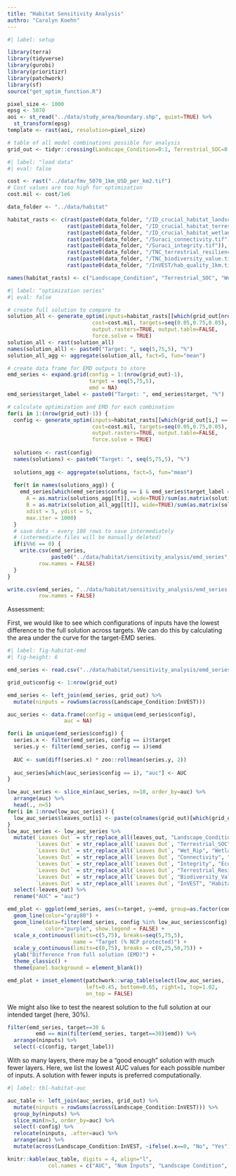 ```yaml
---
title: "Habitat Sensitivity Analysis"
authro: "Carolyn Koehn"
---
```


```r
#| label: setup

library(terra)
library(tidyverse)
library(gurobi)
library(prioritizr)
library(patchwork)
library(sf)
source("get_optim_function.R")

pixel_size <- 1000
epsg <- 5070
aoi <- st_read("../data/study_area/boundary.shp", quiet=TRUE) %>%
  st_transform(epsg)
template <- rast(aoi, resolution=pixel_size)

# table of all model combinations possible for analysis
grid_out <- tidyr::crossing(Landscape_Condition=0:1, Terrestrial_SOC=0:1, Wet_Rip=0:1, Connectivity=0:1, Integrity=0:1, Terrestrial_Resilience=0:1, Biodiversity_Value=0:1, InVEST=0:1)[-1,]
```

```r
#| label: "load data"
#| eval: false

cost <- rast("../data/fmv_5070_1km_USD_per_km2.tif")
# Cost values are too high for optimization
cost.mil <- cost/1e6

data_folder <- "../data/habitat"

habitat_rasts <- c(rast(paste0(data_folder, "/ID_crucial_habitat_landscape_condition_rank.tif")),
                   rast(paste0(data_folder, "/ID_crucial_habitat_terrestrial_species_of_concern_rank.tif")),
                   rast(paste0(data_folder, "/ID_crucial_habitat_wetland_riparian_rank.tif")),
                   rast(paste0(data_folder, "/Suraci_connectivity.tif")),
                   rast(paste0(data_folder, "/Suraci_integrity.tif")),
                   rast(paste0(data_folder, "/TNC_terrestrial_resilience_z-score_adj.tif")),
                   rast(paste0(data_folder, "/TNC_biodiversity_value.tif")),
                   rast(paste0(data_folder, "/InVEST/hab_quality_1km.tif")))

names(habitat_rasts) <- c("Landscape_Condition", "Terrestrial_SOC", "Wet_Rip", "Connectivity", "Integrity", "Terrestrial_Resilience", "Biodiversity_Value", "InVEST")
```


```r
#| label: "optimization series"
#| eval: false

# create full solution to compare to
solution_all <- generate_optim(inputs=habitat_rasts[[which(grid_out[nrow(grid_out),] == 1)]],
                           cost=cost.mil, targets=seq(0.05,0.75,0.05),
                           output.rasters=TRUE, output.table=FALSE,
                           force.solve = TRUE)
solution_all <- rast(solution_all)
names(solution_all) <- paste0("Target: ", seq(5,75,5), "%")
solution_all_agg <- aggregate(solution_all, fact=5, fun="mean")

# create data frame for EMD outputs to store
emd_series <- expand.grid(config = 1:(nrow(grid_out)-1),
                          target = seq(5,75,5),
                          emd = NA)
emd_series$target_label <- paste0("Target: ", emd_series$target, "%")

# calculate optimization and EMD for each combination
for(i in 1:(nrow(grid_out)-1)) {
  config <- generate_optim(inputs=habitat_rasts[[which(grid_out[i,] == 1)]],
                           cost=cost.mil, targets=seq(0.05,0.75,0.05),
                           output.rasters=TRUE, output.table=FALSE,
                           force.solve = TRUE)
  
  solutions <- rast(config)
  names(solutions) <- paste0("Target: ", seq(5,75,5), "%")
  
  solutions_agg <- aggregate(solutions, fact=5, fun="mean")
  
  for(t in names(solutions_agg)) {
    emd_series[which(emd_series$config == i & emd_series$target_label == t), "emd"] <- emdist::emd2d(
      A = as.matrix(solutions_agg[[t]], wide=TRUE)/sum(as.matrix(solutions_agg[[t]], wide=TRUE), na.rm=TRUE), 
      B = as.matrix(solution_all_agg[[t]], wide=TRUE)/sum(as.matrix(solution_all_agg[[t]], wide=TRUE), na.rm=TRUE),
      xdist = 5, ydist = 5,
      max.iter = 1000)
  }
  # save data ~ every 100 rows to save intermediately 
  # (intermediate files will be manually deleted)
  if(i%%6 == 0) {
    write.csv(emd_series, 
              paste0("../data/habitat/sensitivity_analysis/emd_series",i,".csv"),
          row.names = FALSE)
  }
}

write.csv(emd_series, "../data/habitat/sensitivity_analysis/emd_series.csv",
          row.names = FALSE)
```

Assessment:

First, we would like to see which configurations of inputs have the lowest difference to the full solution across targets. We can do this by calculating the area under the curve for the target-EMD series.

```r
#| label: fig-habitat-emd
#| fig-height: 6

emd_series <- read.csv("../data/habitat/sensitivity_analysis/emd_series.csv")

grid_out$config <- 1:nrow(grid_out)

emd_series <- left_join(emd_series, grid_out) %>%
  mutate(ninputs = rowSums(across(Landscape_Condition:InVEST)))

auc_series <- data.frame(config = unique(emd_series$config),
                  auc = NA)

for(i in unique(emd_series$config)) {
  series.x <- filter(emd_series, config == i)$target
  series.y <- filter(emd_series, config == i)$emd
  
  AUC <- sum(diff(series.x) * zoo::rollmean(series.y, 2))
  
  auc_series[which(auc_series$config == i), "auc"] <- AUC
}

low_auc_series <- slice_min(auc_series, n=10, order_by=auc) %>%
  arrange(auc) %>%
  head(., n=5)
for(i in 1:nrow(low_auc_series)) {
  low_auc_series$leaves_out[i] <- paste(colnames(grid_out)[which(grid_out[low_auc_series$config[i],] == 0)], collapse=", ")
}
low_auc_series <- low_auc_series %>%
  mutate(`Leaves Out` = str_replace_all(leaves_out, "Landscape_Condition", "Landscape Condition"),
         `Leaves Out` = str_replace_all(`Leaves Out`, "Terrestrial_SOC", "Terrestrial Species of Concern"),
         `Leaves Out` = str_replace_all(`Leaves Out`, "Wet_Rip", "Wetland/Riparian"),
         `Leaves Out` = str_replace_all(`Leaves Out`, "Connectivity", "Ecological Connectivity"),
         `Leaves Out` = str_replace_all(`Leaves Out`, "Integrity", "Ecological Integrity"),
         `Leaves Out` = str_replace_all(`Leaves Out`, "Terrestrial_Resilience", "Terrestrial Resilience"),
         `Leaves Out` = str_replace_all(`Leaves Out`, "Biodiversity_Value", "Biodiversity Value"),
         `Leaves Out` = str_replace_all(`Leaves Out`, "InVEST", "Habitat Quality")) %>%
  select(-leaves_out) %>%
  rename("AUC" = "auc")

emd_plot <- ggplot(emd_series, aes(x=target, y=emd, group=as.factor(config))) +
  geom_line(color="gray80") +
  geom_line(data=filter(emd_series, config %in% low_auc_series$config),
            color="purple", show.legend = FALSE) +
  scale_x_continuous(limits=c(5,75), breaks=seq(5,75,5),
                     name = "Target (% NCP protected)") +
  scale_y_continuous(limits=c(0,75), breaks = c(0,25,50,75)) +
  ylab("Difference from full solution (EMD)") +
  theme_classic() +
  theme(panel.background = element_blank())

emd_plot + inset_element(patchwork::wrap_table(select(low_auc_series, -config)), 
                         left=0.45, bottom=0.65, right=1, top=1.02,
                         on_top = FALSE)
```

We might also like to test the nearest solution to the full solution at our intended target (here, 30%).

```r
filter(emd_series, target==30 & 
         emd == min(filter(emd_series, target==30)$emd)) %>%
  arrange(ninputs) %>%
  select(-c(config, target_label))
```

With so many layers, there may be a "good enough" solution with much fewer layers. Here, we list the lowest AUC values for each possible number of inputs. A solution with fewer inputs is preferred computationally.

```r
#| label: tbl-habitat-auc

auc_table <- left_join(auc_series, grid_out) %>%
  mutate(ninputs = rowSums(across(Landscape_Condition:InVEST))) %>%
  group_by(ninputs) %>%
  slice_min(n=3, order_by=auc) %>%
  select(-config) %>%
  relocate(ninputs, .after=auc) %>%
  arrange(auc) %>%
  mutate(across(Landscape_Condition:InVEST, ~ifelse(.x==0, "No", "Yes")))

knitr::kable(auc_table, digits = 4, align="l",
             col.names = c("AUC", "Num Inputs", "Landscape Condition", "Terrestrial Species of Concern", "Wetland / Riparian", "Ecological Connectivity", "Ecological Integrity", "Terrestrial Resilience", "Biodiversity Value", "Habitat Quality"))
```

